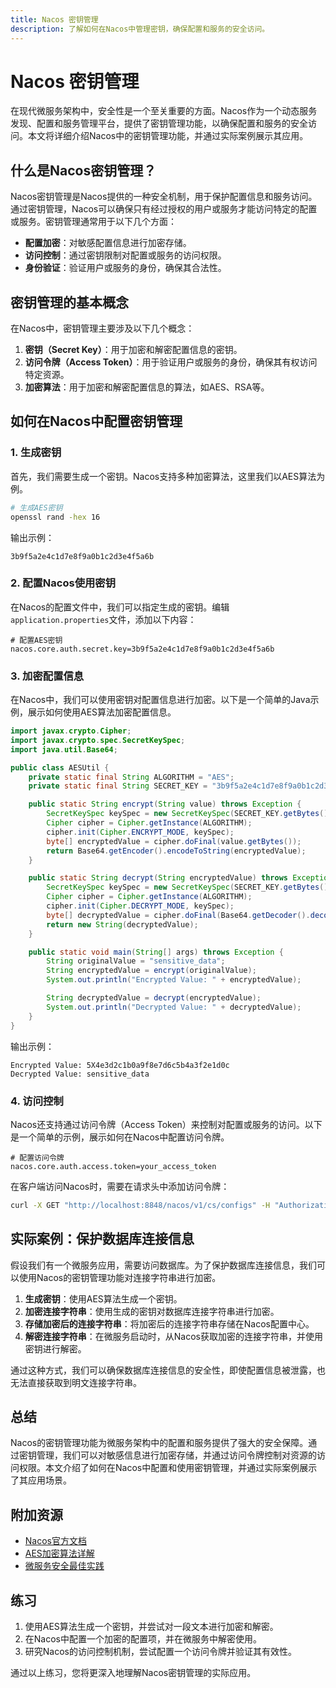 ```yaml
---
title: Nacos 密钥管理
description: 了解如何在Nacos中管理密钥，确保配置和服务的安全访问。
---
```


# Nacos 密钥管理

在现代微服务架构中，安全性是一个至关重要的方面。Nacos作为一个动态服务发现、配置和服务管理平台，提供了密钥管理功能，以确保配置和服务的安全访问。本文将详细介绍Nacos中的密钥管理功能，并通过实际案例展示其应用。

## 什么是Nacos密钥管理？

Nacos密钥管理是Nacos提供的一种安全机制，用于保护配置信息和服务访问。通过密钥管理，Nacos可以确保只有经过授权的用户或服务才能访问特定的配置或服务。密钥管理通常用于以下几个方面：

- **配置加密**：对敏感配置信息进行加密存储。
- **访问控制**：通过密钥限制对配置或服务的访问权限。
- **身份验证**：验证用户或服务的身份，确保其合法性。

## 密钥管理的基本概念

在Nacos中，密钥管理主要涉及以下几个概念：

1. **密钥（Secret Key）**：用于加密和解密配置信息的密钥。
2. **访问令牌（Access Token）**：用于验证用户或服务的身份，确保其有权访问特定资源。
3. **加密算法**：用于加密和解密配置信息的算法，如AES、RSA等。

## 如何在Nacos中配置密钥管理

### 1. 生成密钥

首先，我们需要生成一个密钥。Nacos支持多种加密算法，这里我们以AES算法为例。

```bash
# 生成AES密钥
openssl rand -hex 16
```

输出示例：

```
3b9f5a2e4c1d7e8f9a0b1c2d3e4f5a6b
```

### 2. 配置Nacos使用密钥

在Nacos的配置文件中，我们可以指定生成的密钥。编辑`application.properties`文件，添加以下内容：

```properties
# 配置AES密钥
nacos.core.auth.secret.key=3b9f5a2e4c1d7e8f9a0b1c2d3e4f5a6b
```

### 3. 加密配置信息

在Nacos中，我们可以使用密钥对配置信息进行加密。以下是一个简单的Java示例，展示如何使用AES算法加密配置信息。

```java
import javax.crypto.Cipher;
import javax.crypto.spec.SecretKeySpec;
import java.util.Base64;

public class AESUtil {
    private static final String ALGORITHM = "AES";
    private static final String SECRET_KEY = "3b9f5a2e4c1d7e8f9a0b1c2d3e4f5a6b";

    public static String encrypt(String value) throws Exception {
        SecretKeySpec keySpec = new SecretKeySpec(SECRET_KEY.getBytes(), ALGORITHM);
        Cipher cipher = Cipher.getInstance(ALGORITHM);
        cipher.init(Cipher.ENCRYPT_MODE, keySpec);
        byte[] encryptedValue = cipher.doFinal(value.getBytes());
        return Base64.getEncoder().encodeToString(encryptedValue);
    }

    public static String decrypt(String encryptedValue) throws Exception {
        SecretKeySpec keySpec = new SecretKeySpec(SECRET_KEY.getBytes(), ALGORITHM);
        Cipher cipher = Cipher.getInstance(ALGORITHM);
        cipher.init(Cipher.DECRYPT_MODE, keySpec);
        byte[] decryptedValue = cipher.doFinal(Base64.getDecoder().decode(encryptedValue));
        return new String(decryptedValue);
    }

    public static void main(String[] args) throws Exception {
        String originalValue = "sensitive_data";
        String encryptedValue = encrypt(originalValue);
        System.out.println("Encrypted Value: " + encryptedValue);

        String decryptedValue = decrypt(encryptedValue);
        System.out.println("Decrypted Value: " + decryptedValue);
    }
}
```

输出示例：

```
Encrypted Value: 5X4e3d2c1b0a9f8e7d6c5b4a3f2e1d0c
Decrypted Value: sensitive_data
```

### 4. 访问控制

Nacos还支持通过访问令牌（Access Token）来控制对配置或服务的访问。以下是一个简单的示例，展示如何在Nacos中配置访问令牌。

```properties
# 配置访问令牌
nacos.core.auth.access.token=your_access_token
```

在客户端访问Nacos时，需要在请求头中添加访问令牌：

```bash
curl -X GET "http://localhost:8848/nacos/v1/cs/configs" -H "Authorization: Bearer your_access_token"
```

## 实际案例：保护数据库连接信息

假设我们有一个微服务应用，需要访问数据库。为了保护数据库连接信息，我们可以使用Nacos的密钥管理功能对连接字符串进行加密。

1. **生成密钥**：使用AES算法生成一个密钥。
2. **加密连接字符串**：使用生成的密钥对数据库连接字符串进行加密。
3. **存储加密后的连接字符串**：将加密后的连接字符串存储在Nacos配置中心。
4. **解密连接字符串**：在微服务启动时，从Nacos获取加密的连接字符串，并使用密钥进行解密。

通过这种方式，我们可以确保数据库连接信息的安全性，即使配置信息被泄露，也无法直接获取到明文连接字符串。

## 总结

Nacos的密钥管理功能为微服务架构中的配置和服务提供了强大的安全保障。通过密钥管理，我们可以对敏感信息进行加密存储，并通过访问令牌控制对资源的访问权限。本文介绍了如何在Nacos中配置和使用密钥管理，并通过实际案例展示了其应用场景。

## 附加资源

- [Nacos官方文档](https://nacos.io/zh-cn/docs/what-is-nacos.html)
- [AES加密算法详解](https://en.wikipedia.org/wiki/Advanced_Encryption_Standard)
- [微服务安全最佳实践](https://microservices.io/patterns/security/)

## 练习

1. 使用AES算法生成一个密钥，并尝试对一段文本进行加密和解密。
2. 在Nacos中配置一个加密的配置项，并在微服务中解密使用。
3. 研究Nacos的访问控制机制，尝试配置一个访问令牌并验证其有效性。

通过以上练习，您将更深入地理解Nacos密钥管理的实际应用。